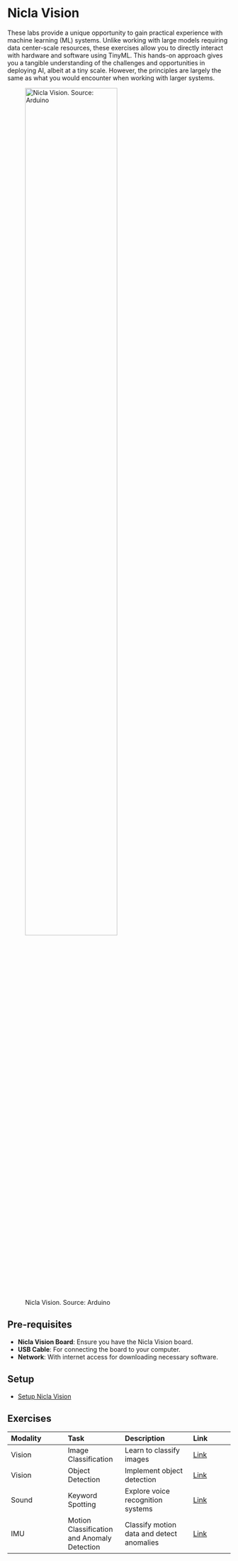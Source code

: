 # Nicla Vision {.unnumbered}

These labs provide a unique opportunity to gain practical experience with machine learning (ML) systems. Unlike working with large models requiring data center-scale resources, these exercises allow you to directly interact with hardware and software using TinyML. This hands-on approach gives you a tangible understanding of the challenges and opportunities in deploying AI, albeit at a tiny scale. However, the principles are largely the same as what you would encounter when working with larger systems.

![Nicla Vision. Source: Arduino](./images/jpg/nicla_vision_quarter.jpeg){width=70%}

## Pre-requisites

- **Nicla Vision Board**: Ensure you have the Nicla Vision board.
- **USB Cable**: For connecting the board to your computer.
- **Network**: With internet access for downloading necessary software.

## Setup

- [Setup Nicla Vision](./setup/setup.qmd)

## Exercises

| **Modality** | **Task** | **Description** | **Link** |
|:--------------|:--------------|:-----------------|:----------|
| Vision       | Image Classification | Learn to classify images | [Link](./image_classification/image_classification.qmd) |
| Vision       | Object Detection     | Implement object detection | [Link](./object_detection/object_detection.qmd) |
| Sound        | Keyword Spotting                   | Explore voice recognition systems         | [Link](./kws/kws.qmd)                  |
| IMU          | Motion Classification and Anomaly Detection | Classify motion data and detect anomalies | [Link](./motion_classification/motion_classification.qmd) |
